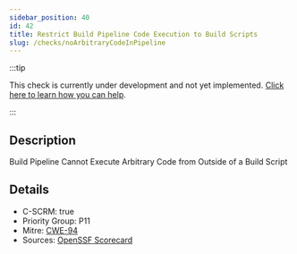 ```yaml
---
sidebar_position: 40
id: 42
title: Restrict Build Pipeline Code Execution to Build Scripts
slug: /checks/noArbitraryCodeInPipeline
---
```


<!-- BANNER:START -->
:::tip

This check is currently under development and not yet implemented. [Click here to learn how you can help](/contribute).

:::
<!-- BANNER:END -->

<!-- DESCRIPTION:START -->
## Description
Build Pipeline Cannot Execute Arbitrary Code from Outside of a Build Script
<!-- DESCRIPTION:END -->

<!-- DETAILS:START -->
## Details
- C-SCRM: true
- Priority Group: P11
- Mitre: [CWE-94](https://cwe.mitre.org/data/definitions/94.html)
- Sources: [OpenSSF Scorecard](https://github.com/ossf/scorecard/blob/main/docs/checks.md#dangerous-workflow)

<!-- DETAILS:END -->
